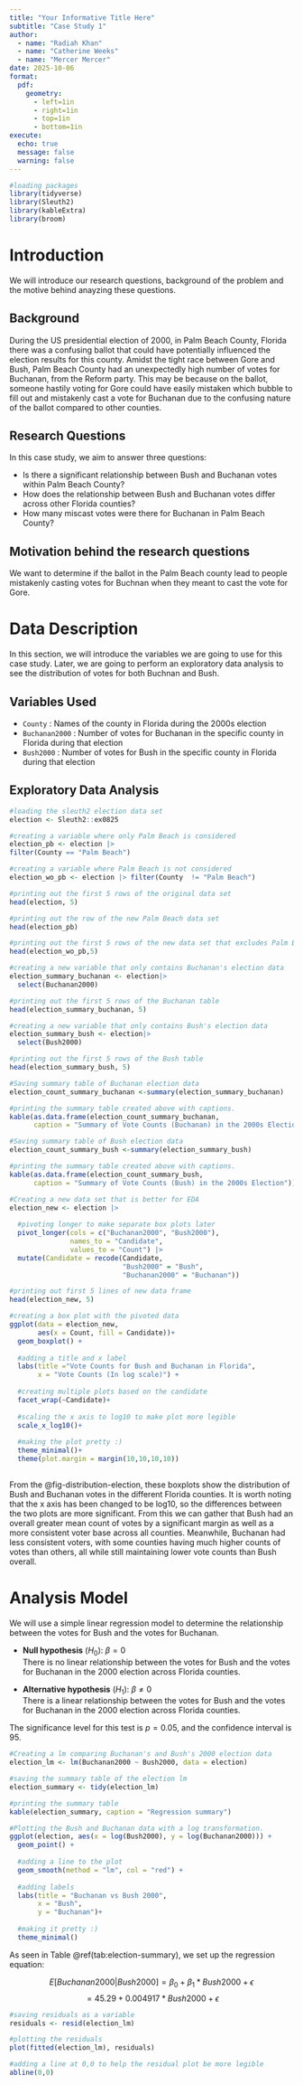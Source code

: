```yaml
---
title: "Your Informative Title Here"
subtitle: "Case Study 1" 
author:
  - name: "Radiah Khan"
  - name: "Catherine Weeks" 
  - name: "Mercer Mercer"
date: 2025-10-06
format: 
  pdf:
    geometry: 
      - left=1in
      - right=1in
      - top=1in
      - bottom=1in
execute: 
  echo: true
  message: false
  warning: false
---
```


```r
#loading packages
library(tidyverse)
library(Sleuth2)
library(kableExtra)
library(broom)
```

# Introduction {#sec-intro}

We will introduce our research questions, background of the problem and the motive behind anayzing these questions.

## Background {#sec-background}

During the US presidential election of 2000, in Palm Beach County, Florida there was a confusing ballot that could have potentially influenced the election results for this county. Amidst the tight race between Gore and Bush, Palm Beach County had an unexpectedly high number of votes for Buchanan, from the Reform party. This may be because on the ballot, someone hastily voting for Gore could have easily mistaken which bubble to fill out and mistakenly cast a vote for Buchanan due to the confusing nature of the ballot compared to other counties.

## Research Questions {#sec-research}

In this case study, we aim to answer three questions:

-   Is there a significant relationship between Bush and Buchanan votes within Palm Beach County?
-   How does the relationship between Bush and Buchanan votes differ across other Florida counties?
-   How many miscast votes were there for Buchanan in Palm Beach County?

## Motivation behind the research questions {#sec-research-ques}

We want to determine if the ballot in the Palm Beach county lead to people mistakenly casting votes for Buchnan when they meant to cast the vote for Gore.

# Data Description {#sec-data}

In this section, we will introduce the variables we are going to use for this case study. Later, we are going to perform an exploratory data analysis to see the distribution of votes for both Buchnan and Bush.

## Variables Used {#sec-data-variables}

-   `County` : Names of the county in Florida during the 2000s election
-   `Buchanan2000` : Number of votes for Buchanan in the specific county in Florida during that election
-   `Bush2000` : Number of votes for Bush in the specific county in Florida during that election

## Exploratory Data Analysis {#sec-data-eda}

```r
#loading the sleuth2 election data set
election <- Sleuth2::ex0825

#creating a variable where only Palm Beach is considered
election_pb <- election |>
filter(County == "Palm Beach")

#creating a variable where Palm Beach is not considered 
election_wo_pb <- election |> filter(County  != "Palm Beach")

#printing out the first 5 rows of the original data set
head(election, 5)

#printing out the row of the new Palm Beach data set 
head(election_pb)

#printing out the first 5 rows of the new data set that excludes Palm Beach
head(election_wo_pb,5)
```

```r
#creating a new variable that only contains Buchanan's election data
election_summary_buchanan <- election|>
  select(Buchanan2000)

#printing out the first 5 rows of the Buchanan table
head(election_summary_buchanan, 5)
```

```r
#creating a new variable that only contains Bush's election data
election_summary_bush <- election|>
  select(Bush2000)

#printing out the first 5 rows of the Bush table
head(election_summary_bush, 5)
```

```r
#Saving summary table of Buchanan election data
election_count_summary_buchanan <-summary(election_summary_buchanan)

#printing the summary table created above with captions.
kable(as.data.frame(election_count_summary_buchanan, 
      caption = "Summary of Vote Counts (Buchanan) in the 2000s Election"))
```

```r
#Saving summary table of Bush election data
election_count_summary_bush <-summary(election_summary_bush)

#printing the summary table created above with captions.
kable(as.data.frame(election_count_summary_bush, 
      caption = "Summary of Vote Counts (Bush) in the 2000s Election"))
```

```r
#Creating a new data set that is better for EDA
election_new <- election |>
  
  #pivoting longer to make separate box plots later
  pivot_longer(cols = c("Buchanan2000", "Bush2000"),
               names_to = "Candidate",
               values_to = "Count") |>
  mutate(Candidate = recode(Candidate,
                            "Bush2000" = "Bush",
                            "Buchanan2000" = "Buchanan"))

#printing out first 5 lines of new data frame
head(election_new, 5)

```

```r

#creating a box plot with the pivoted data
ggplot(data = election_new,
       aes(x = Count, fill = Candidate))+
  geom_boxplot() +
  
  #adding a title and x label
  labs(title ="Vote Counts for Bush and Buchanan in Florida",
       x = "Vote Counts (In log scale)") +
  
  #creating multiple plots based on the candidate
  facet_wrap(~Candidate)+
  
  #scaling the x axis to log10 to make plot more legible 
  scale_x_log10()+
  
  #making the plot pretty :)
  theme_minimal()+
  theme(plot.margin = margin(10,10,10,10))  
  
```

From the @fig-distribution-election, these boxplots show the distribution of Bush and Buchanan votes in the different Florida counties. It is worth noting that the x axis has been changed to be log10, so the differences between the two plots are more significant. From this we can gather that Bush had an overall greater mean count of votes by a significant margin as well as a more consistent voter base across all counties. Meanwhile, Buchanan had less consistent voters, with some counties having much higher counts of votes than others, all while still maintaining lower vote counts than Bush overall.

# Analysis Model

We will use a simple linear regression model to determine the relationship between the votes for Bush and the votes for Buchanan.

-   **Null hypothesis** ($H_0$): $\beta = 0$\
    There is no linear relationship between the votes for Bush and the votes for Buchanan in the 2000 election across Florida counties.

-   **Alternative hypothesis** ($H_1$): $\beta \neq 0$\
    There is a linear relationship between the votes for Bush and the votes for Buchanan in the 2000 election across Florida counties.

The significance level for this test is $p = 0.05$, and the confidence interval is $95%$.

```r

#Creating a lm comparing Buchanan's and Bush's 2000 election data
election_lm <- lm(Buchanan2000 ~ Bush2000, data = election)

#saving the summary table of the election lm
election_summary <- tidy(election_lm)

#printing the summary table
kable(election_summary, caption = "Regression summary")

```

```r

#Plotting the Bush and Buchanan data with a log transformation. 
ggplot(election, aes(x = log(Bush2000), y = log(Buchanan2000))) +
  geom_point() +
  
  #adding a line to the plot
  geom_smooth(method = "lm", col = "red") +
  
  #adding labels 
  labs(title = "Buchanan vs Bush 2000",
       x = "Bush",
       y = "Buchanan")+
  
  #making it pretty :)
  theme_minimal()
```

As seen in Table \@ref(tab:election-summary), we set up the regression equation:

$$E[Buchanan2000|Bush2000] = \beta_0 + \beta_1*Bush2000 + \epsilon$$ $$= 45.29 +  0.004917 *Bush2000 + \epsilon$$

```r
#saving residuals as a variable
residuals <- resid(election_lm)
```

```r
#plotting the residuals
plot(fitted(election_lm), residuals)

#adding a line at 0,0 to help the residual plot be more legible
abline(0,0)

```
